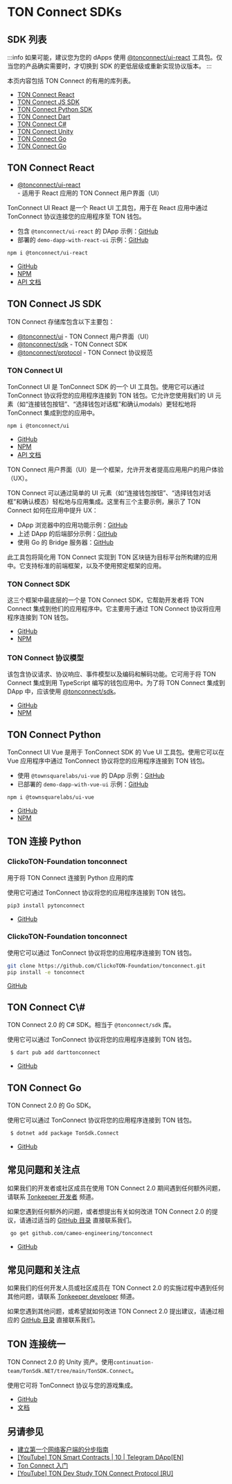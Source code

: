 # TON Connect SDKs

## SDK 列表

:::info
如果可能，建议您为您的 dApps 使用 [@tonconnect/ui-react](/develop/dapps/ton-connect/developers#ton-connect-ui-react) 工具包。仅当您的产品确实需要时，才切换到 SDK 的更低层级或重新实现协议版本。
:::

本页内容包括 TON Connect 的有用的库列表。

- [TON Connect React](/develop/dapps/ton-connect/developers#ton-connect-react)
- [TON Connect JS SDK](/develop/dapps/ton-connect/developers#ton-connect-js-sdk)
- [TON Connect Python SDK](/develop/dapps/ton-connect/developers#ton-connect-python)
- [TON Connect Dart](/develop/dapps/ton-connect/developers#ton-connect-dart)
- [TON Connect C#](/develop/dapps/ton-connect/developers#ton-connect-c)
- [TON Connect Unity](/develop/dapps/ton-connect/developers#ton-connect-unity)
- [TON Connect Go](/develop/dapps/ton-connect/developers#ton-connect-go)
- [TON Connect Go](/v3/guidelines/ton-connect/guidelines/developers#ton-connect-go)

## TON Connect React

- [@tonconnect/ui-react](/develop/dapps/ton-connect/developers#ton-connect-ui-react) - 适用于 React 应用的 TON Connect 用户界面（UI）

TonConnect UI React 是一个 React UI 工具包，用于在 React 应用中通过 TonConnect 协议连接您的应用程序至 TON 钱包。

- 包含 `@tonconnect/ui-react` 的 DApp 示例：[GitHub](https://github.com/ton-connect/demo-dapp-with-react-ui)
- 部署的 `demo-dapp-with-react-ui` 示例：[GitHub](https://ton-connect.github.io/demo-dapp-with-react-ui/)

```bash
npm i @tonconnect/ui-react
```

- [GitHub](https://github.com/ton-connect/sdk/tree/main/packages/ui-react)
- [NPM](https://www.npmjs.com/package/@tonconnect/ui-react)
- [API 文档](https://ton-connect.github.io/sdk/modules/_tonconnect_ui_react.html)

## TON Connect JS SDK

TON Connect 存储库包含以下主要包：

- [@tonconnect/ui](/develop/dapps/ton-connect/developers#ton-connect-ui) - TON Connect 用户界面（UI）
- [@tonconnect/sdk](/develop/dapps/ton-connect/developers#ton-connect-sdk)  - TON Connect SDK
- [@tonconnect/protocol](/develop/dapps/ton-connect/developers#ton-connect-protocol-models) - TON Connect 协议规范

### TON Connect UI

TonConnect UI 是 TonConnect SDK 的一个 UI 工具包。使用它可以通过 TonConnect 协议将您的应用程序连接到 TON 钱包。它允许您使用我们的 UI 元素（如“连接钱包按钮”、“选择钱包对话框”和确认modals）更轻松地将 TonConnect 集成到您的应用中。

```bash
npm i @tonconnect/ui
```

- [GitHub](https://github.com/ton-connect/sdk/tree/main/packages/ui)
- [NPM](https://www.npmjs.com/package/@tonconnect/ui)
- [API 文档](https://ton-connect.github.io/sdk/modules/_tonconnect_ui.html)

TON Connect 用户界面（UI）是一个框架，允许开发者提高应用用户的用户体验（UX）。

TON Connect 可以通过简单的 UI 元素（如“连接钱包按钮”、“选择钱包对话框”和确认模态）轻松地与应用集成。这里有三个主要示例，展示了 TON Connect 如何在应用中提升 UX：

- DApp 浏览器中的应用功能示例：[GitHub](https://ton-connect.github.io/demo-dapp/)
- 上述 DApp 的后端部分示例：[GitHub](https://github.com/ton-connect/demo-dapp-backend)
- 使用 Go 的 Bridge 服务器：[GitHub](https://github.com/ton-connect/bridge)

此工具包将简化用 TON Connect 实现到 TON 区块链为目标平台所构建的应用中。它支持标准的前端框架，以及不使用预定框架的应用。

### TON Connect SDK

这三个框架中最底层的一个是 TON Connect SDK，它帮助开发者将 TON Connect 集成到他们的应用程序中。它主要用于通过 TON Connect 协议将应用程序连接到 TON 钱包。

- [GitHub](https://github.com/ton-connect/sdk/tree/main/packages/sdk)
- [NPM](https://www.npmjs.com/package/@tonconnect/sdk)

### TON Connect 协议模型

该包含协议请求、协议响应、事件模型以及编码和解码功能。它可用于将 TON Connect 集成到用 TypeScript 编写的钱包应用中。为了将 TON Connect 集成到 DApp 中，应该使用 [@tonconnect/sdk](https://www.npmjs.com/package/@tonconnect/sdk)。

- [GitHub](https://github.com/ton-connect/sdk/tree/main/packages/protocol)
- [NPM](https://www.npmjs.com/package/@tonconnect/protocol)

## TON Connect Python

TonConnect UI Vue 是用于 TonConnect SDK 的 Vue UI 工具包。使用它可以在 Vue 应用程序中通过 TonConnect 协议将您的应用程序连接到 TON 钱包。

- 使用 `@townsquarelabs/ui-vue` 的 DApp 示例：[GitHub](https://github.com/TownSquareXYZ/demo-dapp-with-vue-ui)
- 已部署的 `demo-dapp-with-vue-ui` 示例：[GitHub](https://townsquarexyz.github.io/demo-dapp-with-vue-ui/)

```bash
npm i @townsquarelabs/ui-vue
```

- [GitHub](https://github.com/TownSquareXYZ/tonconnect-ui-vue)
- [NPM](https://www.npmjs.com/package/@townsquarelabs/ui-vue)

## TON 连接 Python

### ClickoTON-Foundation tonconnect

用于将 TON Connect 连接到 Python 应用的库

使用它可通过 TonConnect 协议将您的应用程序连接到 TON 钱包。

```bash
pip3 install pytonconnect
```

- [GitHub](https://github.com/XaBbl4/pytonconnect)

### ClickoTON-Foundation tonconnect

使用它可以通过 TonConnect 协议将您的应用程序连接到 TON 钱包。

```bash
git clone https://github.com/ClickoTON-Foundation/tonconnect.git
pip install -e tonconnect
```

[GitHub](https://github.com/ClickoTON-Foundation/tonconnect)

## TON Connect C\\#

TON Connect 2.0 的 C# SDK。相当于 `@tonconnect/sdk` 库。

使用它可以通过 TonConnect 协议将您的应用程序连接到 TON 钱包。

```bash
 $ dart pub add darttonconnect
```

- [GitHub](https://github.com/continuation-team/TonSdk.NET/tree/main/TonSDK.Connect)

## TON Connect Go

TON Connect 2.0 的 Go SDK。

使用它可以通过 TonConnect 协议将您的应用程序连接到 TON 钱包。

```bash
 $ dotnet add package TonSdk.Connect
```

- [GitHub](https://github.com/cameo-engineering/tonconnect)

## 常见问题和关注点

如果我们的开发者或社区成员在使用 TON Connect 2.0 期间遇到任何额外问题，请联系 [Tonkeeper 开发者](https://t.me/tonkeeperdev) 频道。

如果您遇到任何额外的问题，或者想提出有关如何改进 TON Connect 2.0 的提议，请通过适当的 [GitHub 目录](https://github.com/ton-connect/) 直接联系我们。

```bash
 go get github.com/cameo-engineering/tonconnect
```

- [GitHub](https://github.com/cameo-engineering/tonconnect)

## 常见问题和关注点

如果我们的任何开发人员或社区成员在 TON Connect 2.0 的实施过程中遇到任何其他问题，请联系 [Tonkeeper developer](https://t.me/tonkeeperdev) 频道。

如果您遇到其他问题，或希望就如何改进 TON Connect 2.0 提出建议，请通过相应的 [GitHub 目录](https://github.com/ton-connect/) 直接联系我们。

## TON 连接统一

TON Connect 2.0 的 Unity 资产。使用`continuation-team/TonSdk.NET/tree/main/TonSDK.Connect`。

使用它可将 TonConnect 协议与您的游戏集成。

- [GitHub](https://github.com/continuation-team/unity-ton-connect)
- [文档](https://docs.tonsdk.net/user-manual/unity-tonconnect-2.0/getting-started)

## 另请参见

- [建立第一个网络客户端的分步指南](https://helloworld.tonstudio.io/03-client/)
- [[YouTube] TON Smart Contracts | 10 | Telegram DApp[EN]](https://www.youtube.com/watch?v=D6t3eZPdgAU\&t=254s\&ab_channel=AlefmanVladimir%5BEN%5D)
- [Ton Connect 入门](https://github.com/ton-connect/sdk/tree/main/packages/sdk)
- [[YouTube] TON Dev Study TON Connect Protocol [RU]](https://www.youtube.com/playlist?list=PLyDBPwv9EPsCJ226xS5_dKmXXxWx1CKz_)

